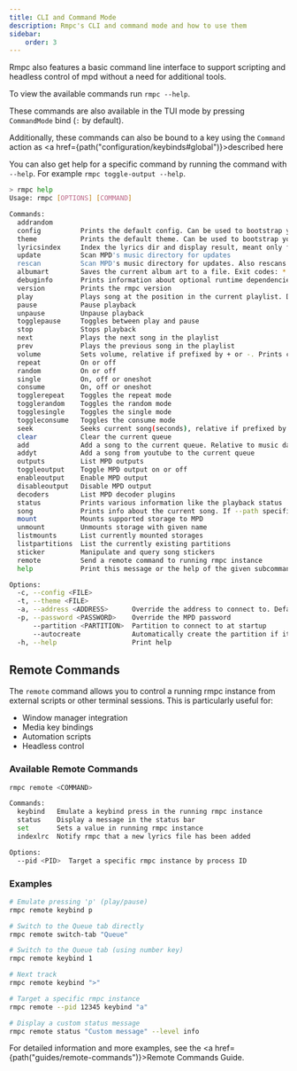 ```yaml
---
title: CLI and Command Mode
description: Rmpc's CLI and command mode and how to use them
sidebar:
    order: 3
---
```



Rmpc also features a basic command line interface to support scripting and headless control of mpd without a need for additional tools.

To view the available commands run `rmpc --help`.

These commands are also available in the TUI mode by pressing `CommandMode` bind (`:` by default).

Additionally, these commands can also be bound to a key using the `Command` action as <a href={path("configuration/keybinds#global")}>described here</a>

You can also get help for a specific command by running the command with `--help`. For example `rmpc toggle-output --help`.

```bash frame=none showLineNumbers=false
> rmpc help
Usage: rmpc [OPTIONS] [COMMAND]

Commands:
  addrandom
  config          Prints the default config. Can be used to bootstrap your config file
  theme           Prints the default theme. Can be used to bootstrap your theme file
  lyricsindex     Index the lyrics dir and display result, meant only for debugging purposes
  update          Scan MPD's music directory for updates
  rescan          Scan MPD's music directory for updates. Also rescans unmodified files
  albumart        Saves the current album art to a file. Exit codes: * 0: Success * 1: Error * 2: No album art found * 3: No song playing
  debuginfo       Prints information about optional runtime dependencies
  version         Prints the rmpc version
  play            Plays song at the position in the current playlist. Defaults to current paused song
  pause           Pause playback
  unpause         Unpause playback
  togglepause     Toggles between play and pause
  stop            Stops playback
  next            Plays the next song in the playlist
  prev            Plays the previous song in the playlist
  volume          Sets volume, relative if prefixed by + or -. Prints current volume if no arguments is given
  repeat          On or off
  random          On or off
  single          On, off or oneshot
  consume         On, off or oneshot
  togglerepeat    Toggles the repeat mode
  togglerandom    Toggles the random mode
  togglesingle    Toggles the single mode
  toggleconsume   Toggles the consume mode
  seek            Seeks current song(seconds), relative if prefixed by + or -
  clear           Clear the current queue
  add             Add a song to the current queue. Relative to music database root. '/' to add all files to the queue
  addyt           Add a song from youtube to the current queue
  outputs         List MPD outputs
  toggleoutput    Toggle MPD output on or off
  enableoutput    Enable MPD output
  disableoutput   Disable MPD output
  decoders        List MPD decoder plugins
  status          Prints various information like the playback status
  song            Prints info about the current song. If --path specified, prints information about the song at the given path instead. If --path is specified multiple times, prints an array containing all the songs
  mount           Mounts supported storage to MPD
  unmount         Unmounts storage with given name
  listmounts      List currently mounted storages
  listpartitions  List the currently existing partitions
  sticker         Manipulate and query song stickers
  remote          Send a remote command to running rmpc instance
  help            Print this message or the help of the given subcommand(s)

Options:
  -c, --config <FILE>
  -t, --theme <FILE>
  -a, --address <ADDRESS>      Override the address to connect to. Defaults to value in the config file
  -p, --password <PASSWORD>    Override the MPD password
      --partition <PARTITION>  Partition to connect to at startup
      --autocreate             Automatically create the partition if it does not exist. Requires partition to be set
  -h, --help                   Print help
```

## Remote Commands

The `remote` command allows you to control a running rmpc instance from external scripts or other terminal sessions. This is particularly useful for:
- Window manager integration
- Media key bindings
- Automation scripts
- Headless control

### Available Remote Commands

```bash
rmpc remote <COMMAND>

Commands:
  keybind   Emulate a keybind press in the running rmpc instance
  status    Display a message in the status bar
  set       Sets a value in running rmpc instance
  indexlrc  Notify rmpc that a new lyrics file has been added

Options:
  --pid <PID>  Target a specific rmpc instance by process ID
```

### Examples

```bash
# Emulate pressing 'p' (play/pause)
rmpc remote keybind p

# Switch to the Queue tab directly
rmpc remote switch-tab "Queue"

# Switch to the Queue tab (using number key)
rmpc remote keybind 1

# Next track
rmpc remote keybind ">"

# Target a specific rmpc instance
rmpc remote --pid 12345 keybind "a"

# Display a custom status message
rmpc remote status "Custom message" --level info
```

For detailed information and more examples, see the <a href={path("guides/remote-commands")}>Remote Commands Guide</a>.
